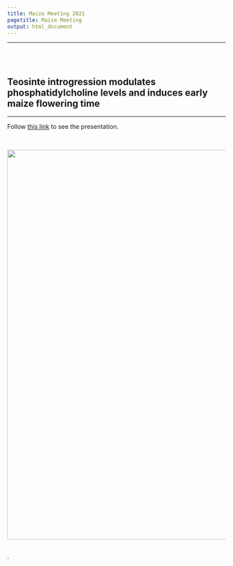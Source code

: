 ```yaml
---
title: Maize Meeting 2021
pagetitle: Maize Meeting
output: html_document
---
```

---

<!-- break -->	

<br>	
<!-- break -->	

## Teosinte introgression modulates phosphatidylcholine levels and induces early maize flowering time  	
<hr>	


Follow [this link](https://drive.google.com/file/d/1yvHMmD66r9axSA2auAd0bKN1pRn7zHJx/view?usp=sharing) to see the presentation.	




<br>	

<img src="images/maize_meeting.png" style="width: 900px;">	

<br>.

